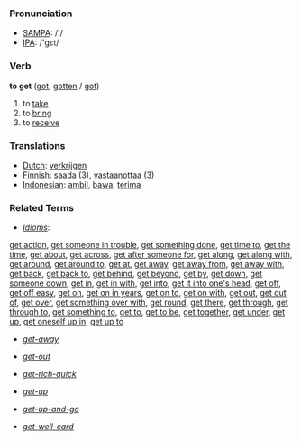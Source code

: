 === Pronunciation ===
*[[w:SAMPA|SAMPA]]: /'/
*[[w:IPA|IPA]]: /'gεt/

=== Verb ===

'''to get''' ([[got]], [[gotten]] / [[got]])

# to [[take]]
# to [[bring]]
# to [[receive]]

=== Translations ===
*[[Dutch]]: [[verkrijgen]]
*[[Finnish]]: [[saada]] (3), [[vastaanottaa]] (3)
*[[Indonesian]]: [[ambil]], [[bawa]], [[terima]]

===Related Terms===
*''[[Idiom]]s'':
[[get action]], [[get someone in trouble]], [[get something done]], [[get time to]], [[get the time]], [[get about]], [[get across]], [[get after someone for]], [[get along]], [[get along with]], [[get around]], [[get around to]], [[get at]], [[get away]], [[get away from]], [[get away with]], [[get back]], [[get back to]], [[get behind]], [[get beyond]], [[get by]], [[get down]], [[get someone down]], [[get in]], [[get in with]], [[get into]], [[get it into one's head]], [[get off]], [[get off easy]], [[get on]], [[get on in years]], [[get on to]], [[get on with]], [[get out]], [[get out of]], [[get over]], [[get something over with]], [[get round]], [[get there]], [[get through]], [[get through to]], [[get something to]], [[get to]], [[get to be]], [[get together]], [[get under]], [[get up]], [[get oneself up in]], [[get up to]]

*''[[get-away]]''

*''[[get-out]]''

*''[[get-rich-quick]]''

*''[[get-up]]''

*''[[get-up-and-go]]''

*''[[get-well-card]]''